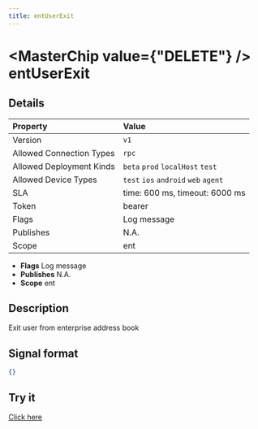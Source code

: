 ```yaml
---
title: entUserExit
---
```



# <MasterChip value={"DELETE"} /> entUserExit

## Details

| Property | Value | 
| :--- | :--- | 
| Version | `v1` |
| Allowed Connection Types | `rpc`  |
| Allowed Deployment Kinds | `beta` `prod` `localHost` `test`  |
| Allowed Device Types | `test` `ios` `android` `web` `agent`  |
| SLA | time: 600 ms, timeout: 6000 ms |
| Token | bearer |
| Flags | Log message |
| Publishes | N.A. |
| Scope | ent |


- **Flags** Log message
- **Publishes** N.A.
- **Scope** ent


## Description

Exit user from enterprise address book

## Signal format

```json
{}
```

## Try it

[Click here](https://web.neome.ai/api?path=studio_studioMain_entUserExit)


